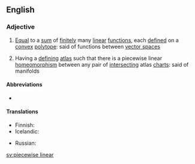 ==English==
{{wikipedia}}

===Adjective===
{{en-adj|-}}
# {{context|mathematics|lang=en}} [[equal|Equal]] to a [[sum]] of [[finite]]ly many [[linear]] [[function]]s, each [[defined]] on a [[convex]] [[polytope]]: said of functions between [[vector space]]s
# {{context|topology|lang=en}} Having a [[defining]] [[atlas]] such that there is a piecewise linear [[homeomorphism]] between any pair of [[intersect]]ing atlas [[chart]]s: said of manifolds

====Abbreviations====
* {{l|en|PL}}

====Translations====
{{trans-top|mathematics: equal to a sum of finitely many linear functions}}
* Finnish: {{t|fi|[[paloittain]] [[lineaarinen]]}}
* Icelandic: {{t|is|línulegur á köflum|m}}
{{trans-mid}}
* Russian: {{t|ru|кусо́чно-лине́йный}}
{{trans-bottom}}

[[sv:piecewise linear]]